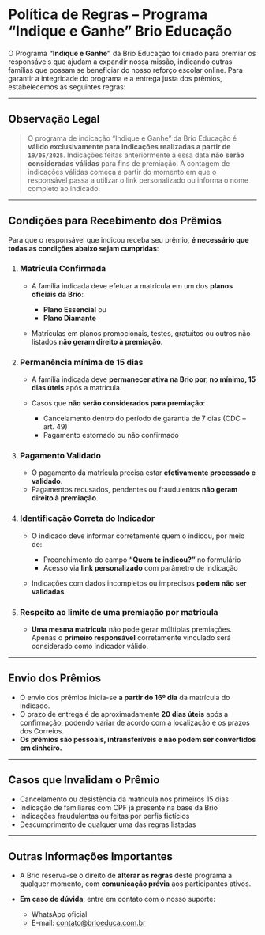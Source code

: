 # **Política de Regras – Programa “Indique e Ganhe” Brio Educação**

O Programa **“Indique e Ganhe”** da Brio Educação foi criado para premiar os responsáveis que ajudam a expandir nossa missão, indicando outras famílias que possam se beneficiar do nosso reforço escolar online. Para garantir a integridade do programa e a entrega justa dos prêmios, estabelecemos as seguintes regras:

---

## **Observação Legal**

> O programa de indicação “Indique e Ganhe” da Brio Educação é **válido exclusivamente para indicações realizadas a partir de `19/05/2025`**.
> Indicações feitas anteriormente a essa data **não serão consideradas válidas** para fins de premiação.
> A contagem de indicações válidas começa a partir do momento em que o responsável passa a utilizar o link personalizado ou informa o nome completo ao indicado.

---

## **Condições para Recebimento dos Prêmios**

Para que o responsável que indicou receba seu prêmio, **é necessário que todas as condições abaixo sejam cumpridas**:

1. ### **Matrícula Confirmada**

   - A família indicada deve efetuar a matrícula em um dos **planos oficiais da Brio**:

     - **Plano Essencial** ou
     - **Plano Diamante**

   - Matrículas em planos promocionais, testes, gratuitos ou outros não listados **não geram direito à premiação**.

2. ### **Permanência mínima de 15 dias**

   - A família indicada deve **permanecer ativa na Brio por, no mínimo, 15 dias úteis** após a matrícula.
   - Casos que **não serão considerados para premiação**:

     - Cancelamento dentro do período de garantia de 7 dias (CDC – art. 49)
     - Pagamento estornado ou não confirmado

3. ### **Pagamento Validado**

   - O pagamento da matrícula precisa estar **efetivamente processado e validado**.
   - Pagamentos recusados, pendentes ou fraudulentos **não geram direito à premiação**.

4. ### **Identificação Correta do Indicador**

   - O indicado deve informar corretamente quem o indicou, por meio de:

     - Preenchimento do campo **“Quem te indicou?”** no formulário
     - Acesso via **link personalizado** com parâmetro de indicação

   - Indicações com dados incompletos ou imprecisos **podem não ser validadas**.

5. ### **Respeito ao limite de uma premiação por matrícula**

   - **Uma mesma matrícula** não pode gerar múltiplas premiações.
     Apenas o **primeiro responsável** corretamente vinculado será considerado como indicador válido.

---

## **Envio dos Prêmios**

- O envio dos prêmios inicia-se **a partir do 16º dia** da matrícula do indicado.
- O prazo de entrega é de aproximadamente **20 dias úteis** após a confirmação, podendo variar de acordo com a localização e os prazos dos Correios.
- **Os prêmios são pessoais, intransferíveis e não podem ser convertidos em dinheiro.**

---

## **Casos que Invalidam o Prêmio**

- Cancelamento ou desistência da matrícula nos primeiros 15 dias
- Indicação de familiares com CPF já presente na base da Brio
- Indicações fraudulentas ou feitas por perfis fictícios
- Descumprimento de qualquer uma das regras listadas

---

## **Outras Informações Importantes**

- A Brio reserva-se o direito de **alterar as regras** deste programa a qualquer momento, com **comunicação prévia** aos participantes ativos.
- **Em caso de dúvida**, entre em contato com o nosso suporte:

  - WhatsApp oficial
  - E-mail: [contato@brioeduca.com.br](mailto:contato@brioeduca.com.br)
